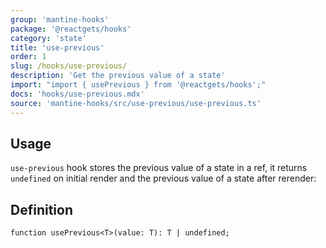 ```yaml
---
group: 'mantine-hooks'
package: '@reactgets/hooks'
category: 'state'
title: 'use-previous'
order: 1
slug: /hooks/use-previous/
description: 'Get the previous value of a state'
import: "import { usePrevious } from '@reactgets/hooks';"
docs: 'hooks/use-previous.mdx'
source: 'mantine-hooks/src/use-previous/use-previous.ts'
---
```



## Usage

`use-previous` hook stores the previous value of a state in a ref,
it returns `undefined` on initial render and the previous value of a state after rerender:

<Demo data={HooksDemos.usePreviousUsage} />

## Definition

```tsx
function usePrevious<T>(value: T): T | undefined;
```
